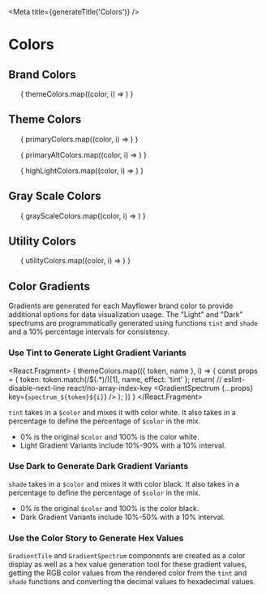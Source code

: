 
<Meta title={generateTitle('Colors')} />

# Colors

## Brand Colors
<ul className="sg-colors">
  {
    themeColors.map((color, i) => <ColorSwatch key={`themeColors${i}`} {...color} variable={color.token} />)
  }
</ul>

## Theme Colors
<ul className="sg-colors">
  {
    primaryColors.map((color, i) => <ColorSwatch key={`primaryColors${i}`} {...color} />)
  }
</ul>
<ul className="sg-colors">
  {
    primaryAltColors.map((color, i) => <ColorSwatch key={`primaryAltColors${i}`} {...color} />)
  }
</ul>
<ul className="sg-colors">
  {
    highLightColors.map((color, i) => <ColorSwatch key={`highLightColors${i}`} {...color} />)
  }
</ul>

## Gray Scale Colors

<ul className="sg-colors">
  {
    grayScaleColors.map((color, i) => <ColorSwatch key={`grayScaleColors${i}`} {...color} />)
  }
</ul>

## Utility Colors

<ul className="sg-colors">
  {
    utilityColors.map((color, i) => <ColorSwatch key={`utilityColors${i}`} {...color} />)
  }
</ul>

## Color Gradients

Gradients are generated for each Mayflower brand color to provide additional options for data visualization usage. The "Light" and "Dark" spectrums are programmatically generated using functions `tint` and `shade` and a 10% percentage intervals for consistency.

### Use Tint to Generate Light Gradient Variants

<React.Fragment>
  {
    themeColors.map(({ token, name }, i) => {
      const props = {
        token: token.match(/\$(.*)/)[1],
        name,
        effect: 'tint'
      };
      return(
        // eslint-disable-next-line react/no-array-index-key
        <GradientSpectrum {...props} key={`spectrum_${token}${i}`} />
      );
    })
  }
</React.Fragment>

`tint` takes in a `$color` and mixes it with color white. It also takes in a percentage to define the percentage of `$color` in the mix.
- 0% is the original `$color` and 100% is the color white.
- Light Gradient Variants include 10%-90% with a 10% interval.

### Use Dark to Generate Dark Gradient Variants
`shade` takes in a `$color` and mixes it with color black. It also takes in a percentage to define the percentage of `$color` in the mix.
- 0% is the original `$color` and 100% is the color black.
- Dark Gradient Variants include 10%-50% with a 10% interval.

### Use the Color Story to Generate Hex Values
`GradientTile` and `GradientSpectrum` components are created as a color display as well as a hex value generation tool for these gradient values, getting the RGB color values from the rendered color from the `tint` and `shade` functions and converting the decimal values to hexadecimal values.
